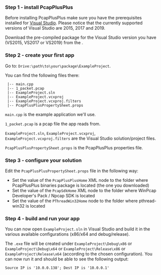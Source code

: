 
### Step 1 - install PcapPlusPlus

Before installing PcapPlusPlus make sure you have the prerequisites installed for [Visual Studio](./install/vs#prerequisites). Please notice that the currently supported versions of Visual Studio are 2015, 2017 and 2019.

Download the pre-compiled package for the Visual Studio version you have (VS2015, VS2017 or VS2019) from the <ReleaseLink/>.

### Step 2 - create your first app

Go to: `Drive:\path\to\your\package\ExampleProject`.

You can find the following files there:

```shell
 |-- main.cpp
 |-- 1_packet.pcap
 |-- ExampleProject.sln
 |-- ExampleProject.vcxproj
 |-- ExampleProject.vcxproj.filters
 |-- PcapPlusPlusPropertySheet.props
```

`main.cpp` is the example application we'll use.

`1_packet.pcap` is a pcap file the app reads from.

`ExampleProject.sln`, `ExampleProject.vcxproj`, `ExampleProject.vcxproj.filters` are the Visual Studio solution/project files.

`PcapPlusPlusPropertySheet.props` is the PcapPlusPlus properties file.

### Step 3 - configure your solution

Edit the `PcapPlusPlusPropertySheet.props` file in the following way:

- Set the value of the `PcapPlusPlusHome` XML node to the folder where PcapPlusPlus binaries package is located (the one you downloaded)
- Set the value of the `PcapSdkHome` XML node to the folder where WinPcap Developer's Pack / Npcap SDK is located
- Set the value of the `PThreadWin32Home` node to the folder where pthread-win32 is located

### Step 4 - build and run your app

You can now open `ExampleProject.sln` in Visual Studio and build it in the various available configurations (x86/x64 and debug/release).

The `.exe` file will be created under `ExampleProject\Debug\x86` or `ExampleProject\Debug\x64` or `ExampleProject\Release\x86` or `ExampleProject\Release\x64` (according to the chosen configuration). You can now run it and should be able to see the following output:

```shell
Source IP is '10.0.0.138'; Dest IP is '10.0.0.1'
```
